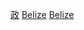 {{Commonscat|Politics of Belize}}

[[Category:貝里斯|政]]
[[Category:中美洲政治|Belize]]
[[Category:北美洲各国政治|Belize]]